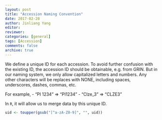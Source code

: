 ```yaml
---
layout: post
title: "Accession Naming Convention"
date: 2017-02-28
author: Jinliang Yang
editor: 
reviewer: 
categories: [general]  
tags: [Accession]  
comments: false  
archive: true
---
```




We define a unique ID for each accession. 
To avoid further confusion with the existing ID, the accession ID should be obtainable, e.g. from GRIN.
But in our naming system, we only allow capitalized letters and numbers. Any other characters will be replaces with NONE, including spaces, underscores, dashes, commas, etc. 

For example,
- "PI 1234" => "PI1234"
- "Clze_3" => "CLZE3"

In `R`, it will allow us to merge data by this unique ID.

```r
uid <- toupper(gsub("[^a-zA-Z0-9]", "", uid))
```


